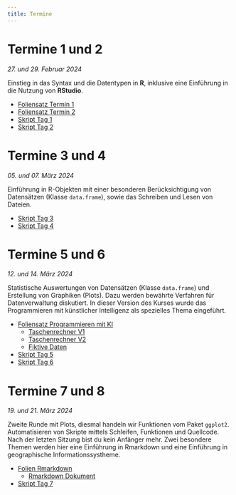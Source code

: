 ```yaml
---
title: Termine
---
```



# Termine 1 und 2

*27. und 29. Februar 2024*

Einstieg in das Syntax und die Datentypen in **R**, inklusive eine Einführung in
die Nutzung von **RStudio**.

- [Foliensatz Termin 1](Dateien/FolienRKurs-1.pdf)
- [Foliensatz Termin 2](Dateien/FolienRKurs-2.pdf)
- [Skript Tag 1](Dateien/Tag1.R)
- [Skript Tag 2](Dateien/Tag2.R)


# Termine 3 und 4

*05. und 07. März 2024*

Einführung in R-Objekten mit einer besonderen Berücksichtigung von Datensätzen
(Klasse `data.frame`), sowie das Schreiben und Lesen von Dateien.

- [Skript Tag 3](Dateien/Tag3.R)
- [Skript Tag 4](Dateien/Tag4.R)


# Termine 5 und 6

*12. und 14. März 2024*

Statistische Auswertungen von Datensätzen (Klasse `data.frame`) und Erstellung von Graphiken (Plots). Dazu werden bewährte Verfahren für Datenverwaltung diskutiert.
In dieser Version des Kurses wurde das Programmieren mit künstlicher Intelligenz als spezielles Thema eingeführt.

- [Foliensatz Programmieren mit KI](Dateien/Programmieren-mit-KI.pdf)
  - [Taschenrechner V1](Dateien/Taschenrechner_V1.R)
  - [Taschenrechner V2](Dateien/Taschenrechner_V2.R)
  - [Fiktive Daten](Dateien/FiktiveDaten.R)
- [Skript Tag 5](Dateien/Tag5.R)
- [Skript Tag 6](Dateien/Tag6.R)


# Termine 7 und 8

*19. und 21. März 2024*

Zweite Runde mit Plots, diesmal handeln wir Funktionen vom Paket `ggplot2`.
Automatisieren von Skripte mittels Schleifen, Funktionen und Quellcode.
Nach der letzten Sitzung bist du kein Anfänger mehr.
Zwei besondere Themen werden hier eine Einführung in Rmarkdown und eine Einführung in geographische Informationssystheme.

- [Folien Rmarkdown](Dateien/rmarkdown-intro.pdf)
  - [Rmarkdown Dokument](Dateien/document-1.Rmd)
- [Skript Tag 7](Dateien/Tag7.R)
